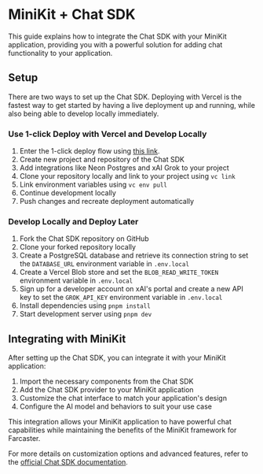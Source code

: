 # MiniKit + Chat SDK

This guide explains how to integrate the Chat SDK with your MiniKit application, providing you with a powerful solution for adding chat functionality to your application.

## Setup

There are two ways to set up the Chat SDK. Deploying with Vercel is the fastest way to get started by having a live deployment up and running, while also being able to develop locally immediately.

### Use 1-click Deploy with Vercel and Develop Locally

1. Enter the 1-click deploy flow using [this link](https://chat-sdk.dev).
2. Create new project and repository of the Chat SDK
3. Add integrations like Neon Postgres and xAI Grok to your project
4. Clone your repository locally and link to your project using `vc link`
5. Link environment variables using `vc env pull`
6. Continue development locally
7. Push changes and recreate deployment automatically

### Develop Locally and Deploy Later

1. Fork the Chat SDK repository on GitHub
2. Clone your forked repository locally
3. Create a PostgreSQL database and retrieve its connection string to set the `DATABASE_URL` environment variable in `.env.local`
4. Create a Vercel Blob store and set the `BLOB_READ_WRITE_TOKEN` environment variable in `.env.local`
5. Sign up for a developer account on xAI's portal and create a new API key to set the `GROK_API_KEY` environment variable in `.env.local`
6. Install dependencies using `pnpm install`
7. Start development server using `pnpm dev`

## Integrating with MiniKit

After setting up the Chat SDK, you can integrate it with your MiniKit application:

1. Import the necessary components from the Chat SDK
2. Add the Chat SDK provider to your MiniKit application
3. Customize the chat interface to match your application's design
4. Configure the AI model and behaviors to suit your use case

This integration allows your MiniKit application to have powerful chat capabilities while maintaining the benefits of the MiniKit framework for Farcaster.

For more details on customization options and advanced features, refer to the [official Chat SDK documentation](https://chat-sdk.dev/docs/).
